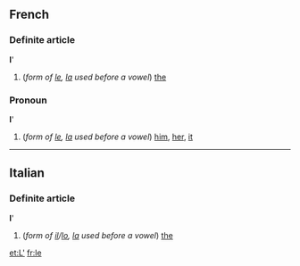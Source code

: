 ==French==
===Definite article===
'''l''''

#(''form of [[le#French|le]], [[la#French|la]] used before a vowel'') [[the]]

===Pronoun===
'''l''''

#(''form of [[le#French|le]], [[la#French|la]] used before a vowel'') [[him]], [[her]], [[it]]

----
==Italian==
===Definite article===
'''l''''

#(''form of [[il#Italian|il]]/[[lo#Italian|lo]], [[la#Italian|la]] used before a vowel'') [[the]]

[[et:L']]
[[fr:le]]